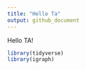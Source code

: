 ```yaml
---
title: "Hello Ta"
output: github_document
---
```



Hello TA!
```r

library(tidyverse)
library(igraph)
```


